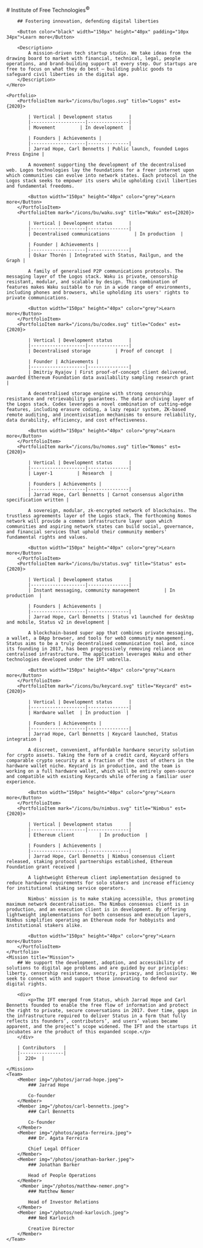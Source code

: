 
<SEO />

<Home>
    <Hero>
        # Institute of Free Technologies<sup>©</sup>

        ## Fostering innovation, defending digital liberties

        <Button color="black" width="150px" height="40px" padding="10px 34px">Learn more</Button>

        <Description>
            A mission-driven tech startup studio. We take ideas from the drawing board to market with financial, technical, legal, people operations, and brand-building support at every step. Our startups are free to focus on what they do best — building public goods to safeguard civil liberties in the digital age.
        </Description>
    </Hero>

    <Portfolio>
        <PortfolioItem mark="/icons/bu/logos.svg" title="Logos" est={2020}>

            | Vertical | Development status      |
            |--------------------|---------------|
            | Movement         | In development  |

            | Founders | Achievements |
            |--------------------|---------------|
            | Jarrad Hope, Carl Bennetts | Public launch, founded Logos Press Engine |

            A movement supporting the development of the decentralised web. Logos technologies lay the foundations for a freer internet upon which communities can evolve into network states. Each protocol in the Logos stack seeks to empower its users while upholding civil liberties and fundamental freedoms.

            <Button width="150px" height="40px" color="grey">Learn more</Button>
        </PortfolioItem>
        <PortfolioItem mark="/icons/bu/waku.svg" title="Waku" est={2020}>

            | Vertical | Development status      |
            |--------------------|---------------|
            | Decentralised communications         | In production  |

            | Founder | Achievements |
            |--------------------|---------------|
            | Oskar Thorén | Integrated with Status, Railgun, and the Graph |

            A family of generalised P2P communications protocols. The messaging layer of the Logos stack. Waku is private, censorship resistant, modular, and scalable by design. This combination of features makes Waku suitable to run in a wide range of environments, including phones and browsers, while upholding its users' rights to private communications.

            <Button width="150px" height="40px" color="grey">Learn more</Button>
        </PortfolioItem>
        <PortfolioItem mark="/icons/bu/codex.svg" title="Codex" est={2020}>

            | Vertical | Development status      |
            |--------------------|---------------|
            | Decentralised storage         | Proof of concept  |

            | Founder | Achievements |
            |--------------------|---------------|
            | Dmitriy Ryajov | First proof-of-concept client delivered, awarded Ethereum Foundation data availability sampling research grant |

            A decentralised storage engine with strong censorship resistance and retrievability guarantees. The data archiving layer of the Logos stack. Codex leverages a novel combination of cutting-edge features, including erasure coding, a lazy repair system, ZK-based remote auditing, and incentivisation mechanisms to ensure reliability, data durability, efficiency, and cost effectiveness.

            <Button width="150px" height="40px" color="grey">Learn more</Button>
        </PortfolioItem>
        <PortfolioItem mark="/icons/bu/nomos.svg" title="Nomos" est={2020}>

            | Vertical | Development status      |
            |--------------------|---------------|
            | Layer-1         | Research  |

            | Founders | Achievements |
            |--------------------|---------------|
            | Jarrad Hope, Carl Bennetts | Carnot consensus algorithm specification written |

            A sovereign, modular, zk-encrypted network of blockchains. The trustless agreements layer of the Logos stack. The forthcoming Nomos network will provide a common infrastructure layer upon which communities and aspiring network states can build social, governance, and financial services that uphold their community members' fundamental rights and values.

            <Button width="150px" height="40px" color="grey">Learn more</Button>
        </PortfolioItem>
        <PortfolioItem mark="/icons/bu/status.svg" title="Status" est={2020}>

            | Vertical | Development status      |
            |--------------------|---------------|
            | Instant messaging, community management         | In production  |

            | Founders | Achievements |
            |--------------------|---------------|
            | Jarrad Hope, Carl Bennetts | Status v1 launched for desktop and mobile, Status v2 in development |

            A blockchain-based super app that combines private messaging, a wallet, a DApp browser, and tools for web3 community management. Status aims to be a truly decentralised communication tool and, since its founding in 2017, has been progressively removing reliance on centralised infrastructure. The application leverages Waku and other technologies developed under the IFT umbrella.

            <Button width="150px" height="40px" color="grey">Learn more</Button>
        </PortfolioItem>
        <PortfolioItem mark="/icons/bu/keycard.svg" title="Keycard" est={2020}>

            | Vertical | Development status      |
            |--------------------|---------------|
            | Hardware wallet  | In production  |

            | Founders | Achievements |
            |--------------------|---------------|
            | Jarrad Hope, Carl Bennetts | Keycard launched, Status integration |

            A discreet, convenient, affordable hardware security solution for crypto assets. Taking the form of a credit card, Keycard offers comparable crypto security at a fraction of the cost of others in the hardware wallet niche. Keycard is in production, and the team is working on a full hardware wallet, which will be entirely open-source and compatible with existing Keycards while offering a familiar user experience.

            <Button width="150px" height="40px" color="grey">Learn more</Button>
        </PortfolioItem>
        <PortfolioItem mark="/icons/bu/nimbus.svg" title="Nimbus" est={2020}>

            | Vertical | Development status      |
            |--------------------|---------------|
            | Ethereum client         | In production  |

            | Founders | Achievements |
            |--------------------|---------------|
            | Jarrad Hope, Carl Bennetts | Nimbus consensus client released, staking protocol partnerships established, Ethereum Foundation grant received |

            A lightweight Ethereum client implementation designed to reduce hardware requirements for solo stakers and increase efficiency for institutional staking service operators.

            Nimbus' mission is to make staking accessible, thus promoting maximum network decentralisation. The Nimbus consensus client is in production, and an execution client is in development. By offering lightweight implementations for both consensus and execution layers, Nimbus simplifies operating an Ethereum node for hobbyists and institutional stakers alike.

            <Button width="150px" height="40px" color="grey">Learn more</Button>
        </PortfolioItem>
    </Portfolio>
    <Mission title="Mission">
        ## We support the development, adoption, and accessibility of solutions to digital age problems and are guided by our principles: liberty, censorship resistance, security, privacy, and inclusivity. We seek to connect with and support those innovating to defend our digital rights.

        <div>
            <p>The IFT emerged from Status, which Jarrad Hope and Carl Bennetts founded to enable the free flow of information and protect the right to private, secure conversations in 2017. Over time, gaps in the infrastructure required to deliver Status in a form that fully reflects its founders’, contributors’, and users’ values became apparent, and the project’s scope widened. The IFT and the startups it incubates are the product of this expanded scope.</p>
        </div>

        | Contributors   |
        |----------------|
        |  220+  |

    </Mission>
    <Team>
        <Member img="/photos/jarrad-hope.jpeg">
            ### Jarrad Hope

            Co-founder
        </Member>
        <Member img="/photos/carl-bennetts.jpeg">
            ### Carl Bennetts

            Co-founder
        </Member>
        <Member img="/photos/agata-ferreira.jpeg">
            ### Dr. Agata Ferreira

            Chief Legal Officer
        </Member>
        <Member img="/photos/jonathan-barker.jpeg">
            ### Jonathan Barker

            Head of People Operations
        </Member>
         <Member img="/photos/matthew-nemer.png">
            ### Matthew Nemer

            Head of Investor Relations
        </Member>
        <Member img="/photos/ned-karlovich.jpeg">
            ### Ned Karlovich

            Creative Director
        </Member>
    </Team>

</Home>

<HomeFooter />
